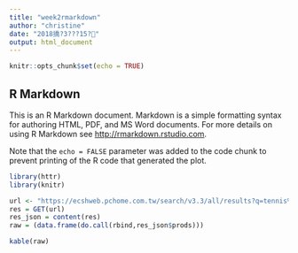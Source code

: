 ```yaml
---
title: "week2rmarkdown"
author: "christine"
date: "2018撟?3???15?"
output: html_document
---
```


```r
knitr::opts_chunk$set(echo = TRUE)
```

## R Markdown

This is an R Markdown document. Markdown is a simple formatting syntax for authoring HTML, PDF, and MS Word documents. For more details on using R Markdown see <http://rmarkdown.rstudio.com>.


Note that the `echo = FALSE` parameter was added to the code chunk to prevent printing of the R code that generated the plot.
```r
library(httr)
library(knitr)

url <- "https://ecshweb.pchome.com.tw/search/v3.3/all/results?q=tennis%20racket&page=1&sort=rnk/dc"
res = GET(url)
res_json = content(res)
raw = (data.frame(do.call(rbind,res_json$prods)))

kable(raw)
```